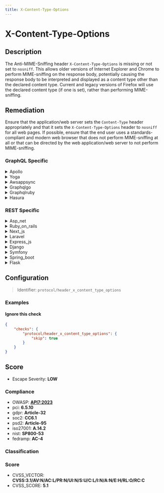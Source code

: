 ```yaml
---
title: X-Content-Type-Options
---
```


# X-Content-Type-Options

## Description

The Anti-MIME-Sniffing header `X-Content-Type-Options` is missing or not set to `nosniff`.
This allows older versions of Internet Explorer and Chrome to perform MIME-sniffing on the response body, potentially causing the response body to be interpreted and displayed as a content type other than the declared content type. Current and legacy versions of Firefox will use the declared content type (if one is set), rather than performing MIME-sniffing.


## Remediation

Ensure that the application/web server sets the `Content-Type` header appropriately and that it sets the `X-Content-Type-Options` header to `nosniff` for all web pages.
If possible, ensure that the end user uses a standards-compliant and modern web browser that does not perform MIME-sniffing at all or that can be directed by the web application/web server to not perform MIME-sniffing.



### GraphQL Specific

<details>
    <summary>Apollo</summary>

Set the 'X-Content-Type-Options' header to 'nosniff'

</details>

<details>
    <summary>Yoga</summary>

Set the 'X-Content-Type-Options' header to 'nosniff'

</details>

<details>
    <summary>Awsappsync</summary>

Set the 'X-Content-Type-Options' header to 'nosniff' in the response for all AppSync API responses to prevent MIME type sniffing

</details>

<details>
    <summary>Graphqlgo</summary>

Set the 'X-Content-Type-Options' header to 'nosniff' in all responses

</details>

<details>
    <summary>Graphqlruby</summary>

Set the 'X-Content-Type-Options' header to 'nosniff' in the response to prevent MIME type sniffing

</details>

<details>
    <summary>Hasura</summary>

Set the 'X-Content-Type-Options' header to 'nosniff' in the Hasura server responses

</details>


### REST Specific

<details>
    <summary>Asp_net</summary>

In ASP.NET, configure your application to include the 'X-Content-Type-Options' header with the value 'nosniff' in all responses. This can be achieved by adding a custom HTTP header in your web.config file or by setting the header programmatically in your Global.asax.cs or in a custom HTTP module.

</details>

<details>
    <summary>Ruby_on_rails</summary>

In Ruby on Rails, set the 'X-Content-Type-Options' header to 'nosniff' in your application's configuration. You can do this by adding 'config.action_dispatch.default_headers.merge!({'X-Content-Type-Options' => 'nosniff'})' to the 'config/application.rb' file. This will apply the header to all responses from your application, instructing browsers not to MIME-sniff the content type.

</details>

<details>
    <summary>Next_js</summary>

In your Next.js application, ensure that the `X-Content-Type-Options` header is set to `nosniff` for all responses. This can be achieved by configuring your server to include this header, or by using Next.js middleware to set the header programmatically for each response.

</details>

<details>
    <summary>Laravel</summary>

In Laravel, set the 'X-Content-Type-Options' header to 'nosniff' in your middleware or global HTTP response headers to prevent MIME-sniffing vulnerabilities.

</details>

<details>
    <summary>Express_js</summary>

In Express.js applications, ensure that the 'X-Content-Type-Options' header is set to 'nosniff' for all responses. This can be achieved by using the 'helmet' middleware, which sets this header among others. Install helmet using npm and include it in your application like so: `app.use(helmet.noSniff())`.

</details>

<details>
    <summary>Django</summary>

In Django, ensure that the 'X-Content-Type-Options' header is set to 'nosniff' for all responses. This can be achieved by using the 'SecurityMiddleware' or by manually setting the header in your views or middleware. Add 'django.middleware.security.SecurityMiddleware' to your 'MIDDLEWARE' setting, and ensure 'SECURE_CONTENT_TYPE_NOSNIFF' is set to True in your settings.py.

</details>

<details>
    <summary>Symfony</summary>

In Symfony, ensure that the 'X-Content-Type-Options' header is set to 'nosniff' for all responses. This can be achieved by adding a response header in your controller or by using an event listener to set the header globally for all responses.

</details>

<details>
    <summary>Spring_boot</summary>

In Spring Boot applications, configure the `X-Content-Type-Options` header to be set to `nosniff` for all responses. This can be achieved by implementing a WebSecurityConfigurerAdapter that adds the header to the security headers or by using a OncePerRequestFilter to ensure the header is included in every response.

</details>

<details>
    <summary>Flask</summary>

In Flask, set the 'X-Content-Type-Options' header to 'nosniff' for all responses. This can be done by adding a response header in your view functions or by using the 'after_request' decorator to apply it to all responses. For example: `response.headers['X-Content-Type-Options'] = 'nosniff'`.

</details>

## Configuration

> Identifier: `protocol/header_x_content_type_options`



### Examples



#### Ignore this check

```json
{
    "checks": {
        "protocol/header_x_content_type_options": {
            "skip": true
        }
    }
}
```




## Score

- Escape Severity: **<span className="low-severity">LOW</span>**

### Compliance

- OWASP: **[API7:2023](https://github.com/OWASP/API-Security/blob/master/editions/2023/en/0xa7-server-side-request-forgery.md)**
- pci: **6.5.10**
- gdpr: **Article-32**
- soc2: **CC6.1**
- psd2: **Article-95**
- iso27001: **A.14.2**
- nist: **SP800-53**
- fedramp: **AC-4**

### Classification






### Score

- CVSS_VECTOR: **CVSS:3.1/AV:N/AC:L/PR:N/UI:N/S:U/C:L/I:N/A:N/E:H/RL:O/RC:C**
- CVSS_SCORE: **5.1**

